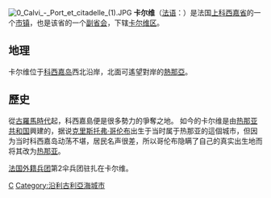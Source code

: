 {{Infobox French commune}}
[[File:0_Calvi_-_Port_et_citadelle_(1).JPG|right]]
'''卡尔维'''（[[法语|法语]]：'''{{lang|fr|Calvi}}'''）是法国[[上科西嘉省|上科西嘉省]]的一个[[市镇_(法国)|市镇]]，也是该省的一个[[副省会|副省会]]，下辖[[卡尔维区|卡尔维区]]。

==地理==

卡尔维位于[[科西嘉岛|科西嘉岛]]西北沿岸，北面可遙望對岸的[[熱那亞|熱那亞]]。

== 歷史 ==
從[[古羅馬時代|古羅馬時代]]起，科西嘉島便是很多勢力的爭奪之地。
如今的卡尔维是由[[热那亚共和国|热那亚共和国]]興建的，据说[[克里斯托弗·哥伦布|克里斯托弗·哥伦布]]出生于当时属于热那亚的這個城市，但因为当时科西嘉岛动荡不堪，居民名声很差，所以哥伦布隐瞒了自己的真实出生地而将其改为[[热那亚|热那亚]]。

[[法国外籍兵团|法国外籍兵团]]第2伞兵团驻扎在卡尔维。

{{commonscat|Calvi}}
{{france-stub}}
{{上科西嘉省市镇}}
[[Category:上科西嘉省市镇|C]]
[[Category:沿利古利亞海城市|Category:沿利古利亞海城市]]